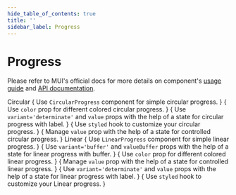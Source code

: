 ```yaml
---
hide_table_of_contents: true
title: ''
sidebar_label: Progress
---
```




<h1 className='!m-0'>Progress</h1>

Please refer to MUI's official docs for more details on component's [usage guide](https://mui.com/material-ui/react-progress/) and [API documentation](https://mui.com/material-ui/react-progress/#api).

<Grid container spacing={6}>
  <Grid item xs={12}>
    <Typography variant='h5'>Circular</Typography>
    <Divider />
  </Grid>
  <Grid item xs={12} lg={6}>
    <CardSnippet
      title='Indeterminate'
      code={SourceCodeProgressCircularIndeterminate}
    >
      {
        <Typography className='mbe-4'>
          Use <code>CircularProgress</code> component for simple circular progress.
        </Typography>
      }
      <ProgressCircularIndeterminate />
    </CardSnippet>
  </Grid>
  <Grid item xs={12} lg={6}>
    <CardSnippet
      title='Colors'
      code={SourceCodeProgressCircularColors}
    >
      {
        <Typography className='mbe-4'>
          Use <code>color</code> prop for different colored circular progress.
        </Typography>
      }
      <ProgressCircularColors />
    </CardSnippet>
  </Grid>
  <Grid item xs={12} lg={6}>
    <CardSnippet
      title='With label'
      code={SourceCodeProgressCircularWithLabel}
    >
      {
        <Typography className='mbe-4'>
          Use <code>variant='determinate'</code> and <code>value</code> props with the help of a state for circular progress with label.
        </Typography>
      }
      <ProgressCircularWithLabel />
    </CardSnippet>
  </Grid>
  <Grid item xs={12} lg={6}>
    <CardSnippet
      title='Customization'
      code={SourceCodeProgressCustomization}
    >
      {
        <Typography className='mbe-4'>
          Use <code>styled</code> hook to customize your circular progress.
        </Typography>
      }
      <ProgressCustomization />
    </CardSnippet>
  </Grid>
  <Grid item xs={12}>
    <CardSnippet
      title='Controlled and Uncontrolled'
      code={SourceCodeProgressCircularControlledUncontrolled}
    >
      {
        <Typography className='mbe-4'>
          Manage <code>value</code> prop with the help of a state for controlled circular progress.
        </Typography>
      }
      <ProgressCircularControlledUncontrolled />
    </CardSnippet>
  </Grid>
  <Grid item xs={12}>
    <Typography variant='h5'>Linear</Typography>
    <Divider />
  </Grid>
  <Grid item xs={12} lg={6}>
    <CardSnippet
      title='Indeterminate'
      code={SourceCodeProgressLinearIndeterminate}
    >
      {<Typography className='mbe-4'>
        Use <code>LinearProgress</code> component for simple linear progress.
      </Typography>}
      <ProgressLinearIndeterminate />
    </CardSnippet>
  </Grid>
  <Grid item xs={12} lg={6}>
    <CardSnippet
      title='Buffer'
      code={SourceCodeProgressLinearBuffer}
    >
      {
        <Typography className='mbe-4'>
          Use <code>variant='buffer'</code> and <code>valueBuffer</code> props with the help of a state for linear progress with buffer.
        </Typography>
      }
      <ProgressLinearBuffer />
    </CardSnippet>
  </Grid>
  <Grid item xs={12} lg={6}>
    <CardSnippet
      title='Colors'
      code={SourceCodeProgressLinearColors}
    >
      {
        <Typography className='mbe-4'>
          Use <code>color</code> prop for different colored linear progress.
        </Typography>
      }
      <ProgressLinearColors />
    </CardSnippet>
  </Grid>
  <Grid item xs={12} lg={6}>
    <CardSnippet
      title='Controlled and Uncontrolled'
      code={SourceCodeProgressLinearControlledUncontrolled}
    >
      {
        <Typography className='mbe-4'>
          Manage <code>value</code> prop with the help of a state for controlled linear progress.
        </Typography>
      }
      <ProgressLinearControlledUncontrolled />
    </CardSnippet>
  </Grid>
  <Grid item xs={12} lg={6}>
    <CardSnippet
      title='With Label'
      code={SourceCodeProgressLinearWithLabel}
    >
      {
        <Typography className='mbe-4'>
          Use <code>variant='determinate'</code> and <code>value</code> props with the help of a state for linear progress with label.
        </Typography>
      }
      <ProgressLinearWithLabel />
    </CardSnippet>
  </Grid>
  <Grid item xs={12} lg={6}>
    <CardSnippet
      title='Customization'
      code={SourceCodeProgressLinearCustomization}
    >
      {
        <Typography className='mbe-4'>
          Use <code>styled</code> hook to customize your Linear progress.
        </Typography>
      }
      <ProgressLinearCustomization />
    </CardSnippet>
  </Grid>
</Grid>